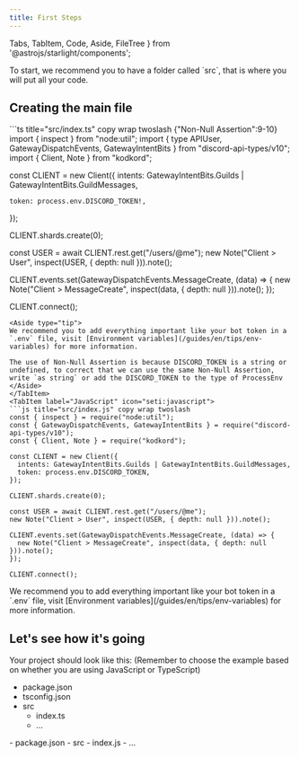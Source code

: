 ```yaml
---
title: First Steps
---
```


  Tabs, TabItem, Code, Aside, FileTree
} from '@astrojs/starlight/components';

<Aside>To start, we recommend you to have a folder called `src`, that is where you will put all your code.</Aside>

## Creating the main file
<Tabs syncKey="language-select">
  <TabItem label="TypeScript" icon="seti:typescript">
  ```ts title="src/index.ts" copy wrap twoslash {"Non-Null Assertion":9-10}
import { inspect } from "node:util";
import {
    type APIUser, GatewayDispatchEvents, GatewayIntentBits
} from "discord-api-types/v10";
import { Client, Note } from "kodkord";

const CLIENT = new Client({
	intents: GatewayIntentBits.Guilds | GatewayIntentBits.GuildMessages,

	token: process.env.DISCORD_TOKEN!,
});

CLIENT.shards.create(0);

const USER = await CLIENT.rest.get<APIUser>("/users/@me");
new Note("Client > User", inspect(USER, { depth: null })).note();

CLIENT.events.set(GatewayDispatchEvents.MessageCreate, (data) => {
	new Note("Client > MessageCreate", inspect(data, { depth: null })).note();
});

CLIENT.connect();
  ```
<Aside type="tip">
We recommend you to add everything important like your bot token in a `.env` file, visit [Environment variables](/guides/en/tips/env-variables) for more information.

The use of Non-Null Assertion is because DISCORD_TOKEN is a string or undefined, to correct that we can use the same Non-Null Assertion, write `as string` or add the DISCORD_TOKEN to the type of ProcessEnv
</Aside>
  </TabItem>
  <TabItem label="JavaScript" icon="seti:javascript">
```js title="src/index.js" copy wrap twoslash
const { inspect } = require("node:util");
const { GatewayDispatchEvents, GatewayIntentBits } = require("discord-api-types/v10");
const { Client, Note } = require("kodkord");

const CLIENT = new Client({
	intents: GatewayIntentBits.Guilds | GatewayIntentBits.GuildMessages,
	token: process.env.DISCORD_TOKEN,
});

CLIENT.shards.create(0);

const USER = await CLIENT.rest.get("/users/@me");
new Note("Client > User", inspect(USER, { depth: null })).note();

CLIENT.events.set(GatewayDispatchEvents.MessageCreate, (data) => {
	new Note("Client > MessageCreate", inspect(data, { depth: null })).note();
});

CLIENT.connect();
```
<Aside type="tip">We recommend you to add everything important like your bot token in a `.env` file, visit [Environment variables](/guides/en/tips/env-variables) for more information.</Aside>
  </TabItem>
</Tabs>

## Let's see how it's going
Your project should look like this: (Remember to choose the example based on whether you are using JavaScript or TypeScript)
<Tabs syncKey="language-select">
  <TabItem label="TypeScript" icon="seti:typescript">
<FileTree>
- package.json
- tsconfig.json
- src
  - index.ts
  - ...
</FileTree>
  </TabItem>
  <TabItem label="JavaScript" icon="seti:javascript">
<FileTree>
- package.json
- src
  - index.js
  - ...
</FileTree>
  </TabItem>
</Tabs>
